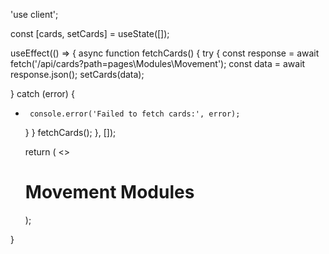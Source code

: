 'use client';


  const [cards, setCards] = useState([]);

  useEffect(() => {
       async function fetchCards() {
      try {
      const response = await fetch('/api/cards?path=pages\\Modules\\Movement');
      const data = await response.json();
           setCards(data);

} catch (error) {
+      console.error('Failed to fetch cards:', error);
     }
    }
    fetchCards();
  }, []);

  return (
    <>
    <h1>Movement Modules</h1>
    <Cards>
      <CardList cards={cards} />
    </Cards>
    </>
  );
}